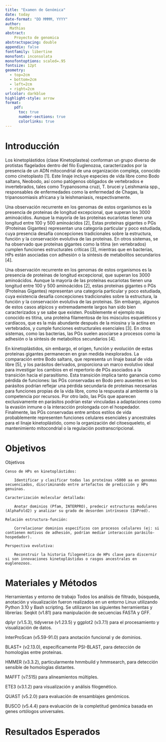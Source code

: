 ```yaml
---
title: "Examen de Genómica"
date: today
date-format: "DD MMMM, YYYY"
author: 
  Mathias
abstract:
    Proyecto de genomica
abstractspacing: double
appendix: false
fontfamily: libertine
monofont: inconsolata
monofontoptions: scaled=.95
fontsize: 12pt
geometry: 
  - top=2cm
  - bottom=2cm
  - left=2cm
  - right=2cm
urlcolor: darkblue
highlight-style: arrow
format: 
    pdf:
      toc: true
      number-sections: true
      colorlinks: true
---
```


# Introducción

Los kinetoplástidos (clase Kinetoplastea) conforman un grupo diverso de protistas flagelados dentro del filo Euglenozoa, caracterizados por la presencia de un ADN mitocondrial de una organización compleja, conocido como cinetoplasto [1]. Este linaje incluye especies de vida libre como Bodo saltans, Neobodo, así como patógenos obligados de vertebrados e invertebrados, tales como Trypanosoma cruzi, T. brucei y Leishmania spp., responsables de enfermedades como la enfermedad de Chagas, la tripanosomiasis africana y la leishmaniasis, respectivamente.

Una observación recurrente en los genomas de estos organismos es la presencia de proteínas de longitud excepcional, que superan los 3000 aminoácidos. Aunque la mayoría de las proteínas eucariotas tienen una longitud entre 100 y 500 aminoácidos [2], Estas proteínas gigantes o PGs (Proteinas Gigantes) representan una categoría particular y poco estudiada, cuya presencia desafía concepciones tradicionales sobre la estructura, función y la conservación evolutiva de las proteínas. En otros sistemas, se ha observado que proteínas gigantes como la titina (en vertebrados) cumplen funciones estructurales críticas [3], mientras que en bacterias, HPs están asociadas con adhesión o la síntesis de metabolitos secundarios [4].

Una observación recurrente en los genomas de estos organismos es la presencia de proteínas de longitud excepcional, que superan los 3000 aminoácidos. Aunque la mayoría de las proteínas eucariotas tienen una longitud entre 100 y 500 aminoácidos [2], estas proteínas gigantes o PGs (Proteínas Gigantes) representan una categoría particular y poco estudiada, cuya existencia desafía concepciones tradicionales sobre la estructura, la función y la conservación evolutiva de las proteínas. Sin embargo, algunos de estos casos atípicos y extremadamente largos han sido bien caracterizados y se sabe que existen. Posiblemente el ejemplo más conocido es titina, una proteína filamentosa de los músculos esqueléticos y cardíacos, que es la más abundante después de la miosina y la actina en vertebrados, y cumple funciones estructurales esenciales [3]. En otros sistemas, como las bacterias, las PGs suelen asociarse a procesos como la adhesión o la síntesis de metabolitos secundarios [4].

En kinetoplástidos, sin embargo, el origen, función y evolución de estas proteínas gigantes permanecen en gran medida inexplorados. La comparación entre Bodo saltans, que representa un linaje basal de vida libre [5], y los parásitos derivados, proporciona un marco evolutivo ideal para investigar los cambios en el repertorio de PGs asociados a la transición hacia el parasitismo. Esta transición implica tanto ganancia como pérdida de funciones: las PGs conservadas en Bodo pero ausentes en los parásitos podrían reflejar una pérdida secundaria de proteínas necesarias para funciones propias de la vida libre, como la respuesta al ambiente o la competencia por recursos. Por otro lado, las PGs que aparecen exclusivamente en parásitos podrían estar vinculadas a adaptaciones como la evasión inmune o la interacción prolongada con el hospedador. Finalmente, las PGs conservadas entre ambos estilos de vida probablemente representen funciones celulares esenciales y ancestrales para el linaje kinetoplástido, como la organización del citoesqueleto, el mantenimiento mitocondrial o la regulación postranscripcional.

# Objetivos

Objetivos

    Censo de HPs en kinetoplástidos:

        Identificar y clasificar todas las proteínas >5000 aa en genomas secuenciados, discriminando entre artefactos de predicción y HPs genuinas.

    Caracterización molecular detallada:

        Anotar dominios (Pfam, INTERPRO), predecir estructuras modulares (AlphaFold2) y analizar su grado de desorden intrínseco (IUPred).

    Relación estructura-función:

        Correlacionar dominios específicos con procesos celulares (ej: si contienen motivos de adhesión, podrían mediar interacción parásito-hospedador).

    Perspectiva evolutiva:

        Reconstruir la historia filogenética de HPs clave para discernir si son innovaciones kinetoplástidas o rasgos ancestrales en euglenozoos.

# Materiales y Métodos

Herramientas y entorno de trabajo
 Todos los análisis de filtrado, búsqueda, anotación y visualización fueron realizados en un entorno Linux utilizando Python 3.10 y Bash scripting. Se utilizaron las siguientes herramientas y librerías:
Seqkit (v1.81) para manipulación de secuencias FASTA y GFF.


dplyr (v1.5.3), tidyverse (v1.23.5) y ggplot2 (v3.7.1) para el procesamiento y visualización de datos.


InterProScan (v5.59-91.0) para anotación funcional y de dominios.


BLAST+ (v2.13.0), específicamente PSI-BLAST, para detección de homologías entre proteínas.


HMMER (v3.3.2), particularmente hmmbuild y hmmsearch, para detección sensible de homologías distantes.


MAFFT (v7.515) para alineamientos múltiples.


ETE3 (v3.1.2) para visualización y análisis filogenético.


QUAST (v5.2.0) para evaluación de ensamblajes genómicos.


BUSCO (v5.4.4) para evaluación de la completitud genómica basada en genes ortólogos universales.


# Resultados Esperados




